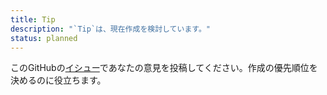 ```yaml
---
title: Tip
description: "`Tip`は、現在作成を検討しています。"
status: planned
---
```


このGitHubの[イシュー](https://github.com/yamada-ui/yamada-ui/issues/5281)であなたの意見を投稿してください。作成の優先順位を決めるのに役立ちます。
